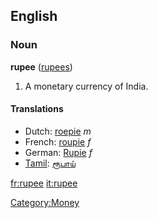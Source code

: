 ==English==
===Noun===
'''rupee''' ([[rupees]])

#A monetary currency of India.

====Translations====
*Dutch: [[roepie]] ''m''
*French: [[roupie]] ''f''
*German: [[Rupie]] ''f''
*[[Tamil]]: [[ரூபாய்]]

[[Category:Money]]

[[fr:rupee]]
[[it:rupee]]